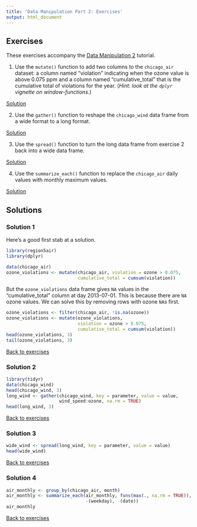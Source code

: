 ```yaml
---
title: 'Data Manipulation Part 2: Exercises'
output: html_document
---
```


## Exercises {#ex}

These exercises accompany the [Data Manipulation 2](http://rpubs.com/NateByers/datamanip2) tutorial. 

1. Use the `mutate()` function to add two columns to the `chicago_air` dataset: a column named
"violation" indicating when the ozone value is above 0.075 ppm and a column named
"cumulative_total" that is the cumulative total of violations for the year. (*Hint: look at the `dplyr` vignette on window-functions.*) 

[Solution](#ex1)

2. Use the `gather()` function to reshape the `chicago_wind` data frame from a wide format
to a long format.

[Solution](#ex2)

3. Use the `spread()` function to turn the long data frame from exercise 2 back into
a wide data frame.

[Solution](#ex3)

4. Use the `summarize_each()` function to replace the `chicago_air` daily values with 
monthly maximum values.

[Solution](#ex4)

## Solutions

### Solution 1{#ex1}

Here's a good first stab at a solution.

```r
library(region5air)
library(dplyr)

data(chicago_air)
ozone_violations <- mutate(chicago_air, violation = ozone > 0.075, 
                           cumulative_total = cumsum(violation))

```

But the `ozone_violations` data frame gives `NA` values in the "cumulative_total"
column at day 2013-07-01. This is because there are `NA` ozone values. We can solve
this by removing rows with ozone `NA`s first.

```r
ozone_violations <- filter(chicago_air, !is.na(ozone))
ozone_violations <- mutate(ozone_violations, 
                           violation = ozone > 0.075, 
                           cumulative_total = cumsum(violation))
head(ozone_violations, 3)
tail(ozone_violations, 3)
```

[Back to exercises](#ex)

### Solution 2 {#ex2}

```r
library(tidyr)
data(chicago_wind)
head(chicago_wind, 3)
long_wind <- gather(chicago_wind, key = parameter, value = value,
                    wind_speed:ozone, na.rm = TRUE)
head(long_wind, 3)
```

[Back to exercises](#ex)

### Solution 3 {#ex3}

```r
wide_wind <- spread(long_wind, key = parameter, value = value)
head(wide_wind)
```

[Back to exercises](#ex)

### Solution 4 {#ex4}

```r
air_monthly <- group_by(chicago_air, month)
air_monthly <- summarize_each(air_monthly, funs(max(., na.rm = TRUE)),
                              -(weekday), -(date))
air_monthly
```

[Back to exercises](#ex)